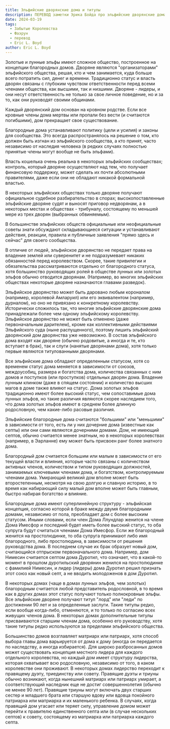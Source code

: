 ```yaml
---
title: Эльфийские дворянские дома и титулы
description: ПЕРЕВОД заметки Эрика Бойда про эльфийские дворянские дома и титулы в фаэруне
date: 2024-03-19
tags:
  - Забытые Королевства
  - Фаэрун
  - перевод
  - Eric L. Boyd
author: Eric L. Boyd
---
```


Золотые и лунные эльфы имеют сложное общество, построенное на концепции благородных домов. Дворяне являются "организаторами" эльфийского общества, решая, кто и чем занимается, куда больше всего потратить сил, денег и времени. Традиционно статус и власть дворян связаны с глубоким чувством ответственности перед всеми членами общества, как высшими, так и низшими. Дворяне - лидеры, и они несут ответственность не только за свое личное поведение, но и за то, как они руководят своими общинами.

Каждый дворянский дом основан на кровном родстве. Если все кровные члены дома мертвы или пропали без вести (и считаются погибшими), дом прекращает свое существование.

Благородные дома устанавливают политику (цели и усилия) и законы для сообщества. Это всегда распространялось на решение о том, кто должен быть изгнан из эльфийского сообщества, а кто принят, часто независимо от наследия человека (в редких случаях полностью принятые члены могут вообще не быть эльфами).

Власть кошелька очень реальна в некоторых эльфийских сообществах; контроль, который дворяне осуществляют над тем, что получает финансовую поддержку, может сделать их почти абсолютными правителями, даже если они не обладают никакой формальной властью.

В некоторых эльфийских обществах только дворяне получают официальное судебное разбирательство в спорах; высокопоставленные эльфийские дворяне судят и выносят приговор недворянам, а в некоторых местах и обществах - трибуналу, состоящему по меньшей мере из трех дворян (выбранных обвиняемым).

В большинстве эльфийских обществ официальные или неофициальные советы знати обсуждают складывающиеся ситуации и устанавливают действия, реакции, правила и публичные заявления "прямо здесь и сейчас" для своего сообщества.

В отличие от людей, эльфийское дворянство не передает права на владение землей или суверенитет и не подразумевает никаких обязанностей перед королевством. Скорее, такие привилегии и обязательства рассматриваются отдельно от благородного статуса, хотя большинство руководящих ролей в обществе лунных или золотых эльфов обычно отводится дворянам. (Например, во многих эльфийских обществах некоторые дворяне назначаются главами разведок).

Эльфийское дворянство может быть даровано любым короналом (например, королевой Амларуил) или его эквивалентом (например, дурналом), но оно не привязано к конкретному королевству. Исторически сложилось так, что многие эльфийские дворянские дома принадлежали более чем одному эльфийскому королевству. Эльфийское дворянство не может быть отменено (даже первоначальным дарителем), кроме как коллективными действиями Эльфийского суда (ныне распущенного), поэтому лишить эльфийский дворянский дом дворянства уже невозможно. В состав эльфийского дома входят как дворяне (обычно родовитые, а иногда и те, кто вступает в брак), так и слуги (нанятые дворянами дома), хотя только первые являются титулованными дворянами.

Все эльфийские дома обладают определенным статусом, хотя со временем статус дома меняется в зависимости от союзов, междоусобиц, размера и богатства дома, количества связанных с ним домов и поступков (или проступков) отдельных дворян дома. Владение лунным клинком (даже в спящем состоянии) и количество высших магов в доме также влияют на статус. Дома золотых эльфов традиционно имеют более высокий статус, чем сопоставимые дома лунных эльфов, но такие различия являются скорее наследием того, что дома золотых эльфов имеют в среднем более длинную родословную, чем какие-либо расовые различия.

Эльфийские благородные дома считаются "большими" или "меньшими" в зависимости от того, есть ли у них дочерние дома (известные как септы) или они сами являются дочерними домами. Дом, не имеющий септов, обычно считается менее знатным, но в некоторых королевствах (например, в Эарланне) ему может быть присвоен ранг более знатного дома.

Благородный дом считается большим или малым в зависимости от его текущей власти и влияния, которые часто связаны с количеством активных членов, количеством и типом руководящих должностей, занимаемых ключевыми членами дома, и богатством, контролируемым членами дома. Умирающий великий дом вполне может быть второстепенным, несмотря на свою долгую и славную историю, в то время как набирающий силу малый дом вполне может быть главным, быстро набирая богатство и влияние.

Благородные дома имеют суперлинейную структуру - эльфийская концепция, согласно которой в браке между двумя благородными домами, независимо от пола, преобладает дом с более высоким статусом. Иными словами, если член Дома Ллундлар женится на члене Дома Имесфор и последний будет иметь более высокий статус, то оба супруга будут считаться членами Дома Имесфор. Если же благородный женится на простолюдинке, то оба супруга принимают либо имя благородного, либо простолюдина, в зависимости от решения руководства дома. В последнем случае их брак образует новый дом, считающийся отпрыском первоначального дома. Например, дом Нимесин считается септом дома Дуротил, что означает, что в какой-то момент в прошлом дуротильский дворянин женился на простолюдинке с фамилией Нимесин, и лидер (лидеры) дома Дуротил решил признать этот союз как новый септ, а не вводить молодоженов в дом Дуротил.

В некоторых домах (чаще в домах лунных эльфов, чем золотых) благородным считается любой представитель родословной, в то время как в других домах этот статус получают только полнокровные эльфы. Все эльфийские дворяне получают титул "лорд" или "леди" по достижении 90 лет и за определенные заслуги. Такие титулы редко, если вообще когда-либо, отменяются, и то только по согласию всех живущих членов дома. В некоторых домах дополнительные титулы присваиваются старшим членам дома, особенно его руководству, хотя такие титулы редко используются за пределами эльфийского общества.

Большинство домов возглавляет матриарх или патриарх, хотя способ выбора главы дома варьируется от дома к дому (иногда он передается по наследству, а иногда избирается). Для широко разбросанных домов может существовать концепция местного лидера для каждого отдельного королевства, но каждый дом имеет структуру лидерства, которая охватывает всю родословную, независимо от того, в каком королевстве они проживают. В некоторых домах лидерство переходит к правящему дуэту, триединству или совету. Правящие дуэты и триуны обычно возникают, когда нынешний матриарх или патриарх умирает, а соответствующий наследник еще не достиг совершеннолетия (обычно не менее 90 лет). Правящие триуны могут включать двух старших сестер и младшего брата или старшую вдову или вдовца покойного патриарха или матриарха и их маленького ребенка. В случаях, когда правящий дом угасает или теряет силу, управление домом может перейти к правителю единственного септа или (в случае нескольких септов) к совету, состоящему из матриарха или патриарха каждого септа.
